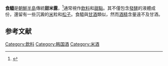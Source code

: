 {{noteTA|1=醯=>zh-hans:醯|2=醯}}
{{Infobox Korean name
|img=Korean rice punch-Sikhye-01.jpg
|imgwidth=150
|caption=碗中盛的食醯
|hangul=식혜
|hanja=食醯
|rr=sikhye
|mr=sikhye
}}

'''食醯'''是[[朝鮮半島|朝鮮半島]]傳統'''甜米露'''，<ref name="NIKL">{{Cite web|url=http://www.korean.go.kr/common/download.do?file_path=notice&c_file_name=140730_%ED%95%9C%EC%8B%9D%EB%AA%85_%EB%A1%9C%EB%A7%88%EC%9E%90_%ED%91%9C%EA%B8%B0_%EB%B0%8F_%ED%91%9C%EC%A4%80_%EB%B2%88%EC%97%AD_%ED%99%95%EC%A0%95%EC%95%88_.pdf&o_file_name=140730_%ED%95%9C%EC%8B%9D%EB%AA%85_%EB%A1%9C%EB%A7%88%EC%9E%90_%ED%91%9C%EA%B8%B0_%EB%B0%8F_%ED%91%9C%EC%A4%80_%EB%B2%88%EC%97%AD_%ED%99%95%EC%A0%95%EC%95%88_.pdf|title=주요 한식명(200개) 로마자 표기 및 번역(영, 중, 일) 표준안|last=国立国语院|date=2014-07-30|language=ko|format=PDF|access-date=2017-05-06|layurl=http://www.korean.go.kr/front/board/boardStandardView.do?board_id=4&mn_id=17&b_seq=1465|laysource=[[国立国语院|国立国语院]]|archive-date=2019-01-23|archive-url=https://web.archive.org/web/20190123095130/http://www.korean.go.kr/common/download.do?file_path=notice&c_file_name=140730_%ED%95%9C%EC%8B%9D%EB%AA%85_%EB%A1%9C%EB%A7%88%EC%9E%90_%ED%91%9C%EA%B8%B0_%EB%B0%8F_%ED%91%9C%EC%A4%80_%EB%B2%88%EC%97%AD_%ED%99%95%EC%A0%95%EC%95%88_.pdf&o_file_name=140730_%ED%95%9C%EC%8B%9D%EB%AA%85_%EB%A1%9C%EB%A7%88%EC%9E%90_%ED%91%9C%EA%B8%B0_%EB%B0%8F_%ED%91%9C%EC%A4%80_%EB%B2%88%EC%97%AD_%ED%99%95%EC%A0%95%EC%95%88_.pdf|dead-url=no}}</ref>通常視作[[飲料|飲料]]和[[甜點|甜點]]。其不僅包含[[發酵|發酵]]的液體成份，還留有一些沉澱的[[米_(單位)|米]]粒和[[松子|松子]]。食醯與[[甘酒|甘酒]]類似，然而[[酒精|酒精]]含量遠不及甘酒。

== 参考文献 ==
{{Reflist}}

[[Category:飲料|Category:飲料]]
[[Category:韩国酒|Category:韩国酒]]
[[Category:米酒|Category:米酒]]

{{朝鮮半島小作品}}
{{甜點小作品}}